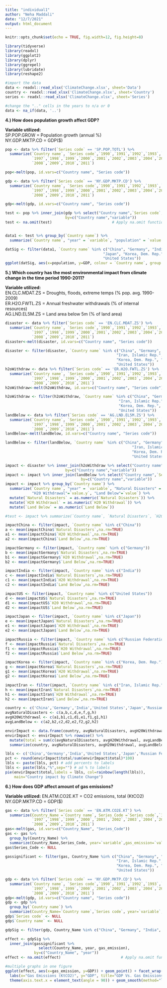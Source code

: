 ```yaml
---
title: "individual1"
author: "Neha Maddali"
date: "12/7/2021"
output: html_document
---
```


```r
knitr::opts_chunk$set(echo = TRUE, fig.width=12, fig.height=8)
```

```r
library(tidyverse)
library(readxl)
library(ggplot2)
library(dplyr)
library(ggrepel)
library(lubridate)
library(reshape2)
```

```r
#import the data
data <- readxl::read_xlsx('ClimateChange.xlsx', sheet='Data')
country <- readxl::read_xlsx('ClimateChange.xlsx', sheet='Country')
series <- readxl::read_xlsx('ClimateChange.xlsx', sheet='Series')

#change the ".." cells in the years to n/a or 0
data <- na_if(data, '..')
```


**4.) How does population growth affect GDP?**

**Variable utilized:**
<br />
SP.POP.GROW = Population growth (annual %)
<br />
NY.GDP.MKTP.CD = GDP($)
```r
pop <- data %>% filter(`Series code` == 'SP.POP.TOTL') %>% 
  summarize(`Country name`, `Series code`,`1990`,`1991`,`1992`,`1993`,`1994`,`1995`,`1996`,
            `1997`,`1998`,`1999`,`2000`,`2001`,`2002`,`2003`,`2004`,`2005`,`2006`,`2007`,
            `2008`,`2009`,`2010`,`2011`)

pop<-melt(pop, id.vars=c("Country name", "Series code"))

gdp <- data %>% filter(`Series code` == 'NY.GDP.MKTP.CD') %>% 
  summarize(`Country name`, `Series code`,`1990`,`1991`,`1992`,`1993`,`1994`,`1995`,`1996`,
            `1997`,`1998`,`1999`,`2000`,`2001`,`2002`,`2003`,`2004`,`2005`,`2006`,`2007`,
            `2008`,`2009`,`2010`,`2011`)

gdp<-melt(gdp, id.vars=c("Country name", "Series code"))

test <- pop %>% inner_join(gdp %>% select("Country name",`Series code`,`variable`,`value`), 
                           by=c("Country name","variable"))
test <- na.omit(test)                           # Apply na.omit function


data1 <- test %>% group_by(`Country name`) %>%
  summarize(`Country name`, "year" = `variable`, "population" = `value.x`, "GDP"=`value.y`)

datSig <- filter(data1, `Country name` %in% c("China", "Germany", "India", "Iran, Islamic Rep.", 
                                            "Japan", "Korea, Dem. Rep.", "Russian Federation", 
                                            "United States"))
ggplot(datSig, aes(x=population, y=GDP, colour = `Country name`, group = `Country name`)) + geom_point()+ geom_line() +labs(x="Population Growth (annual %)", y="GDP ($)", title="GDP Vs. Population Growth (annual %) from 1990-2011")
```


**5.) Which country has the most environmental impact from climate change in the time period 1990-2011?**

**Variable utilized:**
<br />
EN.CLC.MDAT.ZS = Droughts, floods, extreme temps (% pop. avg. 1990-2009)
<br />
ER.H2O.FWTL.ZS = Annual freshwater withdrawals (% of internal resources)
<br />
AG.LND.EL5M.ZS = Land area below 5m (% of land area)

```r
disaster <- data %>% filter(`Series code` == 'EN.CLC.MDAT.ZS') %>% 
  summarize(`Country name`, `Series code`,`1990`,`1991`,`1992`,`1993`,`1994`,`1995`,`1996`,
            `1997`,`1998`,`1999`,`2000`,`2001`,`2002`,`2003`,`2004`,`2005`,`2006`,`2007`,
            `2008`,`2009`,`2010`,`2011`)
disaster<-melt(disaster, id.vars=c("Country name", "Series code"))

disaster <- filter(disaster, `Country name` %in% c("China", "Germany", "India", 
                                                  "Iran, Islamic Rep.", "Japan", 
                                                  "Korea, Dem. Rep.", "Russian Federation", 
                                                  "United States"))
h2oWithdraw <- data %>% filter(`Series code` == 'ER.H2O.FWTL.ZS') %>% 
  summarize(`Country name`, `Series code`,`1990`,`1991`,`1992`,`1993`,`1994`,`1995`,`1996`,
            `1997`,`1998`,`1999`,`2000`,`2001`,`2002`,`2003`,`2004`,`2005`,`2006`,`2007`,
            `2008`,`2009`,`2010`,`2011`)
h2oWithdraw<-melt(h2oWithdraw, id.vars=c("Country name", "Series code"))

h2oWithdraw <- filter(h2oWithdraw, `Country name` %in% c("China", "Germany", "India", 
                                                   "Iran, Islamic Rep.", "Japan", 
                                                   "Korea, Dem. Rep.", "Russian Federation", 
                                                   "United States"))
landBelow <- data %>% filter(`Series code` == 'AG.LND.EL5M.ZS') %>% 
  summarize(`Country name`, `Series code`,`1990`,`1991`,`1992`,`1993`,`1994`,`1995`,`1996`,
            `1997`,`1998`,`1999`,`2000`,`2001`,`2002`,`2003`,`2004`,`2005`,`2006`,`2007`,
            `2008`,`2009`,`2010`,`2011`)
landBelow<-melt(landBelow, id.vars=c("Country name", "Series code"))

landBelow <- filter(landBelow, `Country name` %in% c("China", "Germany", "India", 
                                                         "Iran, Islamic Rep.", "Japan", 
                                                         "Korea, Dem. Rep.", "Russian Federation", 
                                                         "United States"))

impact <- disaster %>% inner_join(h2oWithdraw %>% select("Country name",`Series code`,`variable`,`value`), 
                           by=c("Country name","variable"))
impact <- impact %>% inner_join(landBelow %>% select("Country name",`Series code`,`variable`,`value`), 
                                  by=c("Country name","variable"))
impact <- impact %>% group_by(`Country name`) %>%
  summarize(`Country name`, "year" = `variable`, "Natural Disasters" = `value.x`, 
            "H20 Withdrawal"=`value.y`, "Land Below"=`value`) %>% 
  mutate(`Natural Disasters` = as.numeric(`Natural Disasters`)) %>% 
  mutate(`H20 Withdrawal` = as.numeric(`H20 Withdrawal`)) %>% 
  mutate(`Land Below` = as.numeric(`Land Below`))

#test <- impact %>% summarize(`Country name`, `Natural Disasters`, `H20 Withdrawal`, `Land Below`)

impactChina <- filter(impact, `Country name` %in% c("China"))
a <- mean(impactChina$`Natural Disasters`,na.rm=TRUE)
a1 <- mean(impactChina$`H20 Withdrawal`,na.rm=TRUE)
a2 <- mean(impactChina$`Land Below`,na.rm=TRUE)

impactGermany <- filter(impact, `Country name` %in% c("Germany"))
b <- mean(impactGermany$`Natural Disasters`,na.rm=TRUE)
b1 <- mean(impactGermany$`H20 Withdrawal`,na.rm=TRUE)
b2 <- mean(impactGermany$`Land Below`,na.rm=TRUE)

impactIndia <- filter(impact, `Country name` %in% c("India"))
c <- mean(impactIndia$`Natural Disasters`,na.rm=TRUE)
c1 <- mean(impactIndia$`H20 Withdrawal`,na.rm=TRUE)
c2 <- mean(impactIndia$`Land Below`,na.rm=TRUE)

impactUS <- filter(impact, `Country name` %in% c("United States"))
d <- mean(impactUS$`Natural Disasters`,na.rm=TRUE)
d1 <- mean(impactUS$`H20 Withdrawal`,na.rm=TRUE)
d2 <- mean(impactUS$`Land Below`,na.rm=TRUE)

impactJapan <- filter(impact, `Country name` %in% c("Japan"))
e <- mean(impactJapan$`Natural Disasters`,na.rm=TRUE)
e1 <- mean(impactJapan$`H20 Withdrawal`,na.rm=TRUE)
e2 <- mean(impactJapan$`Land Below`,na.rm=TRUE)

impactRussia <- filter(impact, `Country name` %in% c("Russian Federation"))
f <- mean(impactRussia$`Natural Disasters`,na.rm=TRUE)
f1 <- mean(impactRussia$`H20 Withdrawal`,na.rm=TRUE)
f2 <- mean(impactRussia$`Land Below`,na.rm=TRUE)

impactKorea <- filter(impact, `Country name` %in% c("Korea, Dem. Rep."))
g <- mean(impactKorea$`Natural Disasters`,na.rm=TRUE)
g1 <- mean(impactKorea$`H20 Withdrawal`,na.rm=TRUE)
g2 <- mean(impactKorea$`Land Below`,na.rm=TRUE)

impactIran <- filter(impact, `Country name` %in% c("Iran, Islamic Rep."))
h <- mean(impactIran$`Natural Disasters`,na.rm=TRUE)
h1 <- mean(impactIran$`H20 Withdrawal`,na.rm=TRUE)
h2 <- mean(impactIran$`Land Below`,na.rm=TRUE)

country <- c('China','Germany','India','United States','Japan','Russian Federation','Korea, Dem. Rep.','Iran, Islamic Rep.')
avgNaturalDisasters <- c(a,b,c,d,e,f,g,h)
avgH20Withdrawal <- c(a1,b1,c1,d1,e1,f1,g1,h1)
avgLandBelow <- c(a2,b2,c2,d2,e2,f2,g2,h2)

envirImpact <- data.frame(country, avgNaturalDisasters, avgH20Withdrawal, avgLandBelow)
envirImpact <- envirImpact %>% rowwise() %>% 
  mutate(total = sum(c(avgNaturalDisasters, avgH20Withdrawal, avgLandBelow))) %>% 
  summarize(country, avgNaturalDisasters, avgH20Withdrawal, avgLandBelow, total)

lbls <- c('China','Germany','India','United States','Japan','Russian Federation','Korea, Dem. Rep.','Iran, Islamic Rep.')
pct <- round(envirImpact$total/sum(envirImpact$total)*100)
lbls <- paste(lbls, pct) # add percents to labels
lbls <- paste(lbls,"%",sep="") # ad % to labels
pie(envirImpact$total,labels = lbls, col=rainbow(length(lbls)),
    main="Country impact by Climate Change")
```



**6.) How does GDP affect amount of gas emissions?**

**Variable utilized:**
EN.ATM.CO2E.KT = CO2 emissions, total (KtCO2)
NY.GDP.MKTP.CD = GDP($)

```r
gas <- data %>% filter(`Series code` == 'EN.ATM.CO2E.KT') %>% 
  summarize(Country_Name =`Country name`, Series_Code =`Series code`,`1990`,`1991`,`1992`,`1993`,`1994`,`1995`,`1996`,
            `1997`,`1998`,`1999`,`2000`,`2001`,`2002`,`2003`,`2004`,`2005`,`2006`,`2007`,
            `2008`,`2009`,`2010`,`2011`)
gas<-melt(gas, id.vars=c("Country_Name", "Series_Code"))
gas <- gas %>%
  group_by(Country_Name) %>%
  summarize(Country_Name,Series_Code, year=`variable`,gas_emission=`value`)
gas$Series_Code <- NULL

gassignificant <- filter(gas, Country_Name %in% c("China", "Germany", "India", 
                                                  "Iran, Islamic Rep.", "Japan", 
                                                  "Korea, Dem. Rep.", "Russian Federation", 
                                                  "United States"))

gdp <- data %>% filter(`Series code` == 'NY.GDP.MKTP.CD') %>% 
  summarize(`Country name`, `Series code`,`1990`,`1991`,`1992`,`1993`,`1994`,`1995`,`1996`,
            `1997`,`1998`,`1999`,`2000`,`2001`,`2002`,`2003`,`2004`,`2005`,`2006`,`2007`,
            `2008`,`2009`,`2010`,`2011`)
gdp<-melt(gdp, id.vars=c("Country name", "Series code"))
gdp <- gdp %>%
  group_by(`Country name`) %>%
  summarize(Country_Name=`Country name`,`Series code`, year=`variable`,GDP=`value`)
gdp$`Series code` <- NULL
gdp$`Country name` <- NULL

gdpSig <- filter(gdp, Country_Name %in% c("China", "Germany", "India", "Iran, Islamic Rep.", "Japan", "Korea, Dem. Rep.", "Russian Federation", "United States"))

effect <- gdpSig %>%
  inner_join(gassignificant %>%
               select(Country_Name, year, gas_emission),
             by=c("Country_Name", "year"))
effect <- na.omit(effect)                           # Apply na.omit function

#multiple graphs in one figure
ggplot(effect, aes(x=gas_emission, y=GDP)) + geom_point() + facet_wrap(~Country_Name, scales="free") + 
  labs(x="Gas Emissions (KtCO2)", y="GDP", title="GDP Vs. Gas Emissions from 1990-2011") + 
  theme(axis.text.x = element_text(angle = 90)) + geom_smooth(method="lm") 
```
